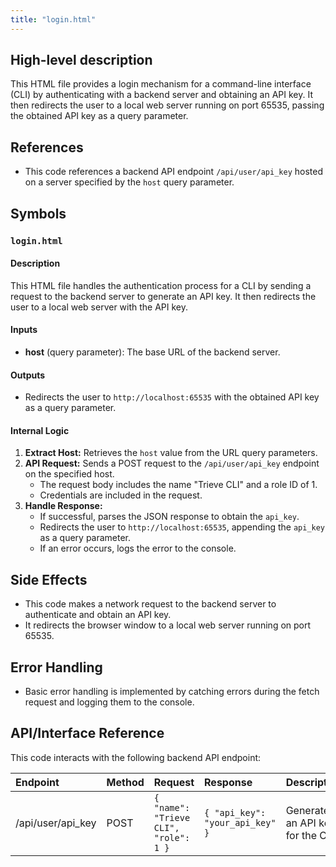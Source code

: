 ```yaml
---
title: "login.html"
---
```


## High-level description
This HTML file provides a login mechanism for a command-line interface (CLI) by authenticating with a backend server and obtaining an API key. It then redirects the user to a local web server running on port 65535, passing the obtained API key as a query parameter.

## References
- This code references a backend API endpoint `/api/user/api_key` hosted on a server specified by the `host` query parameter.

## Symbols
### `login.html`
#### Description
This HTML file handles the authentication process for a CLI by sending a request to the backend server to generate an API key. It then redirects the user to a local web server with the API key.

#### Inputs
- **host** (query parameter): The base URL of the backend server.

#### Outputs
- Redirects the user to `http://localhost:65535` with the obtained API key as a query parameter.

#### Internal Logic
1. **Extract Host:** Retrieves the `host` value from the URL query parameters.
2. **API Request:** Sends a POST request to the `/api/user/api_key` endpoint on the specified host.
    - The request body includes the name "Trieve CLI" and a role ID of 1.
    - Credentials are included in the request.
3. **Handle Response:**
    - If successful, parses the JSON response to obtain the `api_key`.
    - Redirects the user to `http://localhost:65535`, appending the `api_key` as a query parameter.
    - If an error occurs, logs the error to the console.

## Side Effects
- This code makes a network request to the backend server to authenticate and obtain an API key.
- It redirects the browser window to a local web server running on port 65535.

## Error Handling
- Basic error handling is implemented by catching errors during the fetch request and logging them to the console.

## API/Interface Reference
This code interacts with the following backend API endpoint:

| Endpoint | Method | Request | Response | Description |
|:---------|:-------|:--------|:---------|:------------|
| /api/user/api_key | POST | `{ "name": "Trieve CLI", "role": 1 }` | `{ "api_key": "your_api_key" }` | Generates an API key for the CLI. |
